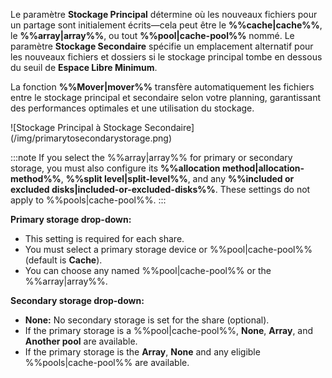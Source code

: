 Le paramètre **Stockage Principal** détermine où les nouveaux fichiers pour un partage sont initialement écrits—cela peut être le **%%cache|cache%%**, le **%%array|array%%**, ou tout **%%pool|cache-pool%%** nommé. Le paramètre **Stockage Secondaire** spécifie un emplacement alternatif pour les nouveaux fichiers et dossiers si le stockage principal tombe en dessous du seuil de **Espace Libre Minimum**.

La fonction **%%Mover|mover%%** transfère automatiquement les fichiers entre le stockage principal et secondaire selon votre planning, garantissant des performances optimales et une utilisation du stockage.

<div style={{ margin: 'auto', maxWidth: '312px', display: 'flex', flexDirection: 'column', alignItems: 'center' }}>
  ![Stockage Principal à Stockage Secondaire](/img/primarytosecondarystorage.png)
</div>

:::note
If you select the %%array|array%% for primary or secondary storage, you must also configure its **%%allocation method|allocation-method%%**, **%%split level|split-level%%**, and any **%%included or excluded disks|included-or-excluded-disks%%**. These settings do not apply to %%pools|cache-pool%%.
:::

**Primary storage drop-down:**

- This setting is required for each share.
- You must select a primary storage device or %%pool|cache-pool%% (default is **Cache**).
- You can choose any named %%pool|cache-pool%% or the %%array|array%%.

**Secondary storage drop-down:**

- **None:** No secondary storage is set for the share (optional).
- If the primary storage is a %%pool|cache-pool%%, **None**, **Array**, and **Another pool** are available.
- If the primary storage is the **Array**, **None** and any eligible %%pools|cache-pool%% are available.
